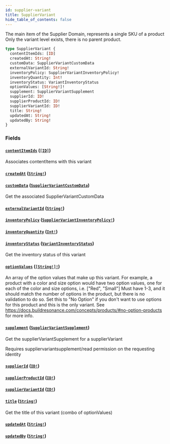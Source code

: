 ```yaml
---
id: supplier-variant
title: SupplierVariant
hide_table_of_contents: false
---
```



The main item of the Supplier Domain, represents a single SKU of a product
Only the variant level exists, there is no parent product.

```graphql
type SupplierVariant {
  contentItemIds: [ID]
  createdAt: String!
  customData: SupplierVariantCustomData
  externalVariantId: String!
  inventoryPolicy: SupplierVariantInventoryPolicy!
  inventoryQuantity: Int!
  inventoryStatus: VariantInventoryStatus
  optionValues: [String!]!
  supplement: SupplierVariantSupplement
  supplierId: ID!
  supplierProductId: ID!
  supplierVariantId: ID!
  title: String!
  updatedAt: String!
  updatedBy: String!
}
```


### Fields

#### [`contentItemIds`](#) ([`[ID]`](/developers/supplier-apis/supply-api/graphql/reference/scalars/id))

Associates contentItems with this variant


#### [`createdAt`](#) ([`String!`](/developers/supplier-apis/supply-api/graphql/reference/scalars/string))




#### [`customData`](#) ([`SupplierVariantCustomData`](/developers/supplier-apis/supply-api/graphql/reference/objects/supplier-variant-custom-data))

Get the associated SupplierVariantCustomData


#### [`externalVariantId`](#) ([`String!`](/developers/supplier-apis/supply-api/graphql/reference/scalars/string))




#### [`inventoryPolicy`](#) ([`SupplierVariantInventoryPolicy!`](/developers/supplier-apis/supply-api/graphql/reference/enums/supplier-variant-inventory-policy))




#### [`inventoryQuantity`](#) ([`Int!`](/developers/supplier-apis/supply-api/graphql/reference/scalars/int))




#### [`inventoryStatus`](#) ([`VariantInventoryStatus`](/developers/supplier-apis/supply-api/graphql/reference/enums/variant-inventory-status))

Get the inventory status of this variant


#### [`optionValues`](#) ([`[String!]!`](/developers/supplier-apis/supply-api/graphql/reference/scalars/string))

An array of the option values that make up this variant.
For example, a product with a color and size option would have two option values,
one for each of the color and size options, i.e. ["Red", "Small"]
Must have 1-3, and it should match the number of options in the product, but there is no validation to do so.
Set this to "No Option" if you don't want to use options for this product and this is the only variant.
See https://docs.buildresonance.com/concepts/products/#no-option-products for more info.


#### [`supplement`](#) ([`SupplierVariantSupplement`](/developers/supplier-apis/supply-api/graphql/reference/objects/supplier-variant-supplement))

Get the supplierVariantSupplement for a supplierVariant

Requires suppliervariantsupplement/read permission on the requesting identity


#### [`supplierId`](#) ([`ID!`](/developers/supplier-apis/supply-api/graphql/reference/scalars/id))




#### [`supplierProductId`](#) ([`ID!`](/developers/supplier-apis/supply-api/graphql/reference/scalars/id))




#### [`supplierVariantId`](#) ([`ID!`](/developers/supplier-apis/supply-api/graphql/reference/scalars/id))




#### [`title`](#) ([`String!`](/developers/supplier-apis/supply-api/graphql/reference/scalars/string))

Get the title of this variant (combo of optionValues)


#### [`updatedAt`](#) ([`String!`](/developers/supplier-apis/supply-api/graphql/reference/scalars/string))




#### [`updatedBy`](#) ([`String!`](/developers/supplier-apis/supply-api/graphql/reference/scalars/string))






